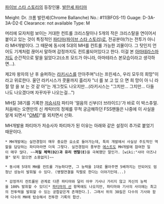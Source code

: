 [[파이브 스타 스토리]]의 등장인물. [[발란셰 파티마]]

Meight: Dr. 크롬 발란셰(Chrome Ballanche)
No.: #11(BFOS-11)
Guage: D-3A-3A-D2-E
Clearance: not available
Type: M

머리에 모자처럼 보이는 거대한 컨트롤 크리스탈이나 5개의 작은 크리스탈을 연이어서 붙이고 있는 것이 특징적인 [[파티마(파이브 스타 스토리)]]로, 전공분야(?)는 전투가 아니라 MH개발이다. 그 때문에 동시에 5대의 MH를 컨트롤 가능한 괴물이다. 그 탓인지 언어도 기계처럼 끊어서 말하며 감정까지도 컨트롤되어있다고 한다. 이걸 본 [[아마테라스]]마저도 순간적으로 말을 잃었다고(소프 모드가 아니라, 아마테라스 본모습이라고 생각하면...).

제2차 왕자의 난 후 슬퍼하는 [[라키시스]]를 안아주며"너는 프린세스, 우리 모두의 희망"이라고 위로한다. 울던 라키시스가 콧물까지 흘리자 "너 를 보 고 있 으 면 희 망이 아 니 라 절 망 을 보 는 것 같 아"는 개그컷도 나오지만...(라키시스는 "그치만... 그치만... 다들 나도 나오겠다며 자꾸자꾸 나오는걸...")

MH킬 38기를 기록한 [[저승사자]] 파티마 '얼음의 신부(더 브라이드)'가 바로 이 박스츄얼. 처음에는 오랜만의 신 캐릭터의 정체를 무척 궁금해하던 FSS팬들은 나중에 이 사실을 알게 되면서 "[[OME]]!"를 외치면서 산화.

MH개발용 파티마가 저승사자 파티마가 된 이유는 아래와 같은 설정이 추가로 붙었기 때문이다.

 * MH개발에는 실전경험이 매우 중요한 요소로 들어가는데, 특히 개발에서 사실상 주도적인 역할을 담당하는 파티마라면 더욱 그렇다. 실전경험이 풍부한 [[에스트]]도 MH개발에 참여한 일이 매우 많다. ~~'''저질 체력(D2)과 유리 멘탈(E)'''을 극복했단 말인가. [wiki:"샤아 아즈나블" 맞지 않으면 소용없지]~~

 * 동시에 5대의 MH를 컨트롤 가능하다면, 그 능력을 1대로 몰아주면 5배까지는 안되어도 엄청난 성능이 발휘될 수 있다. (병렬연결을 직렬로 한다는 이야기인데...)

 * 감정까지 컨트롤된 관계로 다른 파티마와 달리 아무 기사나 가리지 않고 자신의 능력을 100% 발휘할 수 있다[* [[파티마의 선]] 항목에도 나오지만, 파티마와 기사의 사이에는 최고의 전투력을 발휘할 수 있는 궁합같은게 존재한다.]. 그래서 위의 38킬은 다수의 기사와 함께 다수의 MH에 탑승해서 전투한 기록의 합산. 
